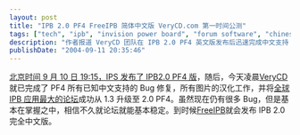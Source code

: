 ```yaml
---
layout: post
title: "IPB 2.0 PF4 FreeIPB 简体中文版 VeryCD.com 第一时间公测"
tags: ["tech", "ipb", "invision power board", "forum software", "chinese localization", "verycd", "freeipb", "software development", "beta testing"]
description: "作者报道 VeryCD 团队在 IPB 2.0 PF4 英文版发布后迅速完成中文支持 Bug 修复和汉化工作，并将全球最大的 IPB 论坛从 1.3 升级至 2.0 版本，期待在修复剩余 Bug 后通过 FreeIPB 发布完整中文版。"
publishDate: "2004-09-11 20:35:46"
---
```


[北京时间 9 月 10 日 19:15，IPS 发布了 IPB2.0 PF4 版](http://forums.invisionpower.com/index.php?act=ST&f=1&t=146442)，随后，今天凌晨[VeryCD](http://www.verycd.com/)就已完成了 PF4 所有已知中文支持的 Bug 修复，所有图片的汉化工作，并将[全球 IPB 应用最大的论坛](http://www.verycd.com/forum/)成功从 1.3 升级至 2.0 PF4。虽然现在仍有很多 Bug，但是基本在掌握之中，相信不久就论坛就能基本稳定。到时候[FreeIPB](http://www.freeipb.com/)就会发布 IPB 2.0 完全中文版。
